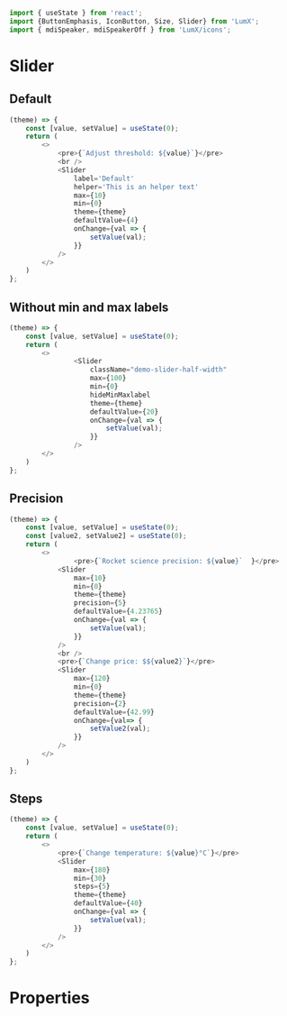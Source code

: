 ```javascript import
import { useState } from 'react';
import {ButtonEmphasis, IconButton, Size, Slider} from 'LumX';
import { mdiSpeaker, mdiSpeakerOff } from 'LumX/icons';
```

# Slider

## Default
```javascript jsx withThemeSwitcher disableGrid
(theme) => {
    const [value, setValue] = useState(0);
    return (
        <>
            <pre>{`Adjust threshold: ${value}`}</pre>
            <br />
            <Slider
                label='Default'
                helper='This is an helper text'
                max={10}
                min={0}
                theme={theme}
                defaultValue={4}
                onChange={val => {
                    setValue(val);
                }}
            />
        </>
    )
};
```

## Without min and max labels
```javascript jsx withThemeSwitcher disableGrid
(theme) => {
    const [value, setValue] = useState(0);
    return (
        <>
                <Slider
                    className="demo-slider-half-width"
                    max={100}
                    min={0}
                    hideMinMaxlabel
                    theme={theme}
                    defaultValue={20}
                    onChange={val => {
                        setValue(val);
                    }}
                />
        </>
    )
};
```

## Precision
```javascript jsx withThemeSwitcher disableGrid
(theme) => {
    const [value, setValue] = useState(0);
    const [value2, setValue2] = useState(0);
    return (
        <>
                <pre>{`Rocket science precision: ${value}`  }</pre>
            <Slider
                max={10}
                min={0}
                theme={theme}
                precision={5}
                defaultValue={4.23765}
                onChange={val => {
                    setValue(val);
                }}
            />
            <br />
            <pre>{`Change price: $${value2}`}</pre>
            <Slider
                max={120}
                min={0}
                theme={theme}
                precision={2}
                defaultValue={42.99}
                onChange={val=> {
                    setValue2(val);
                }}
            />
        </>
    )
};
```

## Steps
```javascript jsx withThemeSwitcher disableGrid
(theme) => {
    const [value, setValue] = useState(0);
    return (
        <>
            <pre>{`Change temperature: ${value}°C`}</pre>
            <Slider
                max={180}
                min={30}
                steps={5}
                theme={theme}
                defaultValue={40}
                onChange={val => {
                    setValue(val);
                }}
            />
        </>
    )
};
```

# Properties 

<PropTable component="Slider" />
